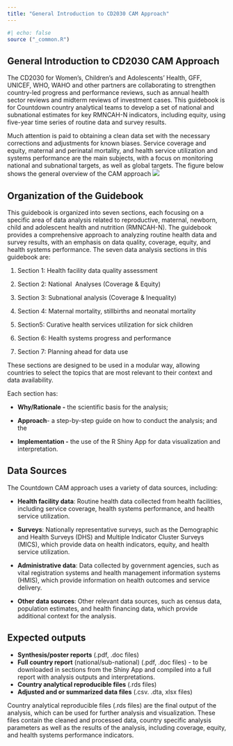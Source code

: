 ```yaml
---
title: "General Introduction to CD2030 CAM Approach"
---
```


```r
#| echo: false
source ("_common.R")
```

## General Introduction to CD2030 CAM Approach

The CD2030 for Women’s, Children’s and Adolescents’ Health, GFF, UNICEF, WHO, WAHO and other partners are collaborating to strengthen country-led progress and performance reviews, such as annual health sector reviews and midterm reviews of investment cases. This guidebook is for Countdown country analytical teams to develop a set of national and subnational estimates for key RMNCAH-N indicators, including equity, using five-year time series of routine data and survey results.

Much attention is paid to obtaining a clean data set with the necessary corrections and adjustments for known biases. Service coverage and equity, maternal and perinatal mortality, and health service utilization and systems performance are the main subjects, with a focus on monitoring national and subnational targets, as well as global targets. The figure below shows the general overview of the CAM approach ![](images/0-overview_cam.png)

## Organization of the Guidebook

This guidebook is organized into seven sections, each focusing on a specific area of data analysis related to reproductive, maternal, newborn, child and adolescent health and nutrition (RMNCAH-N). The guidebook provides a comprehensive approach to analyzing routine health data and survey results, with an emphasis on data quality, coverage, equity, and health systems performance. The seven data analysis sections in this guidebook are:

1.  Section 1: Health facility data quality assessment

2.  Section 2: National  Analyses (Coverage & Equity)

3.  Section 3: Subnational analysis (Coverage & Inequality)

4.  Section 4: Maternal mortality, stillbirths and neonatal mortality

5.  Section5: Curative health services utilization for sick children

6.  Section 6: Health systems progress and performance

7.  Section 7: Planning ahead for data use

These sections are designed to be used in a modular way, allowing countries to select the topics that are most relevant to their context and data availability.

Each section has:

-   **Why/Rationale -** the scientific basis for the analysis;

-   **Approach**- a step-by-step guide on how to conduct the analysis; and the

-   **Implementation -** the use of the R Shiny App for data visualization and interpretation.

## Data Sources

The Countdown CAM approach uses a variety of data sources, including:

-   **Health facility data**: Routine health data collected from health facilities, including service coverage, health systems performance, and health service utilization.

-   **Surveys**: Nationally representative surveys, such as the Demographic and Health Surveys (DHS) and Multiple Indicator Cluster Surveys (MICS), which provide data on health indicators, equity, and health service utilization.

-   **Administrative data**: Data collected by government agencies, such as vital registration systems and health management information systems (HMIS), which provide information on health outcomes and service delivery.

-   **Other data sources**: Other relevant data sources, such as census data, population estimates, and health financing data, which provide additional context for the analysis.

## Expected outputs

-   **Synthesis/poster reports** (.pdf, .doc files)
-   **Full country report** (national/sub-national) (.pdf, .doc files) - to be downloaded in sections from the Shiny App and compiled into a full report with analysis outputs and interpretations.
-   **Country analytical reproducible files** (.rds files)
-   **Adjusted and or summarized data files** (.csv. .dta, xlsx files)

Country analytical reproducible files (.rds files) are the final output of the analysis, which can be used for further analysis and visualization. These files contain the cleaned and processed data, country specific analysis parameters as well as the results of the analysis, including coverage, equity, and health systems performance indicators.
